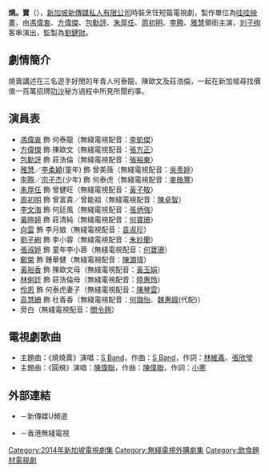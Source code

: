 {{電視節目信息框
| 名称 = 燒·賣 <br/> Served H.O.T.
| 别名 = 
| 类型 = 烹饪、少年奮鬥勵志
| 演出 = [[馮偉衷|馮偉衷]]、[[方偉傑|方偉傑]]、[[包勳評|包勳評]]、[[朱厚任|朱厚任]]、<br>[[周初明|周初明]]、[[雅慧|雅慧]]、[[李腾|李腾]]<br>客串演出:[[刘子绚|刘子绚]]
| 主题曲 = [[S_Band|S Band]]《烧烧卖》
| 片尾曲 = [[陈伟联|陈伟联]]《圆规》
| 插曲 = 
| 语言 = [[华语|华语]]
| 集数 = 13
| 制作年份 = 2014年
| 制作人 = 
| 执行制作 = 
| 监制 = [[劉健財|劉健財]]
| 导演 = 
| 统筹 = 
| 编审 = 
| 编导 =
| 助理编导 =
| 编剧 = 
| 外景 = {{SIN}}
| 每集长 = 46 分钟
| 制作公司 = [[哇哇映畫|哇哇映畫]]
| 頻道1      = {{flagicon|SIN}} [[新傳媒U頻道|新傳媒U頻道]]
| 視頻制式1  = [[標準畫質電視|標準畫質電視]]
| 音頻制式1  = 
| 首播國家1  = {{SIN}}
| 首播地區1  = 
| 开始1 = 2014年1月13日
| 结束1 = 2014年1月29日
| 晚于= 
| 早于= 
| 相关节目= [[千方百計|千方百計]]（2012）<br> [[我要嫁出去|我要嫁出去]]（2013）
| 官方网站= 
}}

'''燒。賣'''（{{lang-en|'''Served H.O.T.'''}}），[[新加坡|新加坡]][[新傳媒私人有限公司|新傳媒私人有限公司]]時裝烹饪短篇電視劇，製作單位為[[哇哇映畫|哇哇映畫]]，由[[馮偉衷|馮偉衷]]、[[方偉傑|方偉傑]]、[[包勳評|包勳評]]、[[朱厚任|朱厚任]]、[[周初明|周初明]]、[[李腾|李腾]]、[[雅慧|雅慧]]領銜主演，[[刘子绚|刘子绚]]客串演出，監製為[[劉健財|劉健財]]。

==劇情簡介==
燒賣講述在三名遊手好閒的年青人何泰龍、陳歐文及莊浩倫，一起在新加坡尋找價值一百萬招牌[[叻沙|叻沙]]秘方過程中所見所聞的事。

==演員表==
* [[馮偉衷|馮偉衷]] 飾 何泰龍（無綫電視配音：[[李凱傑|李凱傑]]）
* [[方偉傑|方偉傑]] 飾 陳歐文（無綫電視配音：[[張方正|張方正]]）
* [[包勳評|包勳評]] 飾 莊浩倫（無綫電視配音：[[張裕東|張裕東]]）
* [[雅慧|雅慧]]／[[李柔穎|李柔穎]](童年) 飾 曾美薇（無綫電視配音：[[吳羨婷|吳羨婷]]）
* [[李腾|李腾]]／[[宗子杰|宗子杰]](少年) 飾 何泰虎（無綫電視配音：[[麥皓豐|麥皓豐]]）
* [[朱厚任|朱厚任]] 飾 曾健旺（無綫電視配音：[[黃子敬|黃子敬]]）
* [[周初明|周初明]] 飾 曾富貴／曾能祖（無綫電視配音：[[陳卓智|陳卓智]]）
* [[李文海_(新加坡演員)|李文海]] 飾 何廷風（無綫電視配音：[[張炳強|張炳強]]）
* [[黃暄婷|黃暄婷]] 飾 莊清純（無綫電視配音：[[何寶珊|何寶珊]]）
* [[向雲|向雲]] 飾 李月娘（無綫電視配音：[[袁淑珍|袁淑珍]]）
* [[劉子絢|劉子絢]] 飾 李小蓉（無綫電視配音：[[朱妙蘭|朱妙蘭]]）
* [[張淑婷|張淑婷]] 飾 童年李小蓉（無綫電視配音：[[何寶珊|何寶珊]]）
* [[鄭榮_(新加坡演員)|鄭榮]] 飾 鍾華健（無綫電視配音：[[陳灝瑋|陳灝瑋]]）
* [[黃裕香|黃裕香]] 飾 陳歐文母（無綫電視配音：[[黃玉娟|黃玉娟]]）
* [[林俐廷|林俐廷]] 飾 莊浩倫母（無綫電視配音：[[陸惠玲|陸惠玲]]）
* [[伶恩|伶恩]] 飾 何泰虎妻子（無綫電視配音：[[陳琴雲|陳琴雲]]）
* [[高慧姍|高慧姍]] 飾 杜香香（無綫電視配音：[[何璐怡|何璐怡]]、[[魏惠娥|魏惠娥]](代配)） 
* 旁白（無綫電視配音：[[關令翹|關令翹]]）

==電視劇歌曲==
*主題曲：《燒燒賣》演唱：[[S_Band|S Band]]，作曲：[[S_Band|S Band]]，作詞：[[林維義|林維義]]、[[張欣瑩|張欣瑩]]
*主題曲：《圓規》演唱：[[陳偉聯|陳偉聯]]，作曲：[[陳偉聯|陳偉聯]]，作詞：[[小寒|小寒]]

== 外部連結 ==
* {{official|http://entertainment.xin.msn.com/zh/tv/channel-u/programmes/servedhot/default.aspx}}－新傳媒U頻道{{zh-cn}}
* {{official|http://programme.tvb.com/drama/servedhot/}}－香港無綫電視{{zh-hk}}

{{電視節目的變遷
|電視台= {{SIN}} [[新传媒U频道|新传媒U频道]]
|播放檔次= 星期一至五 22:00 - 23:00
|節目名稱= 燒·賣<br/>(2014年1月13日 - 2014年1月29日）
|上一節目= [[能聽見我的心嗎？|是否听见我的心]]<br/>(2013年11月15日 - 2014年1月9日）
|下一節目= [[潛行狙擊|潛行狙擊]]<br/>(2014年2月3日 - 2014年3月14日）
}}

{{電視節目的變遷
|電視台={{flagicon|HK}} 香港 [[無綫電視|無綫電視]][[J2|J2]]
|播放檔次=星期一至五 19:30 - 20:30<br />8月8日 20:00 - 21:00
|節目名稱=燒賣<br/>（2014年7月30日－2014年8月15日）
|上一節目=[[有愛一家人|有愛一家人]]<br/>（2014年4月21日－2014年7月29日）
|下一節目=[[愛的生存之道|愛的生存之道]]<br/>（2014年8月29日－2014年9月25日）
}}

{{電視節目的變遷
|電視台={{MYS}} [[Astro_双星|Astro 双星]]
|播放檔次=星期一至五 16:30 - 17:30
|節目名稱= 燒·賣<br/>（2014年9月8日－2014年9月24日）
|上一節目= [[祖先保佑|祖先保佑]]<br/>（2014年8月11日－2014年9月5日）
|下一節目= [[日落洞|日落洞]]<br/>（2014年9月25日－2014年11月5日）
}}

[[Category:2014年新加坡電視劇集|Category:2014年新加坡電視劇集]]
[[Category:無綫電視外購劇集|Category:無綫電視外購劇集]]
[[Category:飲食題材電視劇|Category:飲食題材電視劇]]